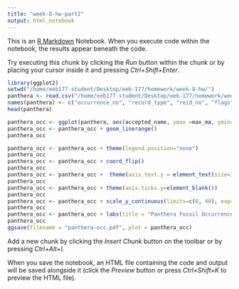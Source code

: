 ```yaml
---
title: "week-8-hw-part2"
output: html_notebook
---
```


This is an [R Markdown](http://rmarkdown.rstudio.com) Notebook. When you execute code within the notebook, the results appear beneath the code. 

Try executing this chunk by clicking the *Run* button within the chunk or by placing your cursor inside it and pressing *Ctrl+Shift+Enter*. 

```r
library(ggplot2)
setwd("/home/eeb177-student/Desktop/eeb-177/homework/week-8-hw/")
panthera <- read.csv("/home/eeb177-student/Desktop/eeb-177/homework/week-8-hw/panthera.csv", header = F, as.is = T)
names(panthera) <- c("occurrence_no", "record_type", "reid_no", "flags", "collection_no", "accepted_name", "accepted_rank", "accepted_no", "early_interval", "late_interval", "max_ma", "min_ma")
head(panthera)

panthera_occ <- ggplot(panthera, aes(accepted_name, ymax =max_ma, ymin=min_ma), color = accepted_rank)
panthera_occ <- panthera_occ + geom_linerange()
panthera_occ
```
```r
panthera_occ <- panthera_occ + theme(legend.position="none")
panthera_occ
panthera_occ <- panthera_occ + coord_flip()
panthera_occ
panthera_occ <- panthera_occ +  theme(axis.text.y = element_text(size=3))
panthera_occ
panthera_occ <- panthera_occ + theme(axis.ticks.y=element_blank())
panthera_occ
panthera_occ <- panthera_occ + scale_y_continuous(limits=c(0, 40), expand = c(0, 0), breaks=c(0, 10, 20, 30, 40))
panthera_occ
panthera_occ <- panthera_occ + labs(title = "Panthera Fossil Occurrences", x = "Species", y = "Ma ago") + theme(plot.title = element_text(hjust = 0.5, size=22, face = "bold"), axis.title =element_text(size=20))
panthera_occ
ggsave(filename = "panthera-occ.pdf", plot = panthera_occ)
```

Add a new chunk by clicking the *Insert Chunk* button on the toolbar or by pressing *Ctrl+Alt+I*.

When you save the notebook, an HTML file containing the code and output will be saved alongside it (click the *Preview* button or press *Ctrl+Shift+K* to preview the HTML file).
